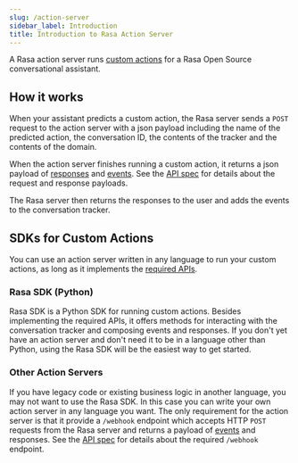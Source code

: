 ```yaml
---
slug: /action-server
sidebar_label: Introduction
title: Introduction to Rasa Action Server
---
```


A Rasa action server runs [custom actions](https://rasa.com/docs/rasa/next/custom-actions) for a Rasa Open Source
conversational assistant.

## How it works

When your assistant predicts a custom action, the Rasa server sends
a `POST` request to the action server with a json payload including
the name of the predicted action,
the conversation ID, the contents of the tracker and the contents of the domain.

When the action server finishes running a custom action, it returns a json payload
of [responses](https://rasa.com/docs/rasa/next/responses) and [events](events.mdx).
See the [API spec](/pages/action-server-api) for details about the request and response payloads.

The Rasa server then returns the responses to the user and adds the events
to the conversation tracker.


## SDKs for Custom Actions

You can use an action server written in any language to run your custom actions, as long as it implements
the [required APIs](/pages/action-server-api).

### Rasa SDK (Python)

Rasa SDK is a Python SDK for running custom actions. Besides implementing
the required APIs, it offers methods for interacting with the conversation tracker
and composing events and responses.
If you don't yet have an action server and don't need it
to be in a language other than Python, using the Rasa SDK will be the easiest way
to get started.

### Other Action Servers

If you have legacy code or existing business logic in another language,
you may not want to use the Rasa SDK. In this case you can write
your own action server in any language you want. The only requirement
for the action server is that it provide a `/webhook` endpoint which accepts HTTP `POST` requests
from the Rasa server and returns a payload of [events](events.mdx) and responses.
See the [API spec](/pages/action-server-api) for details about the required `/webhook` endpoint.
